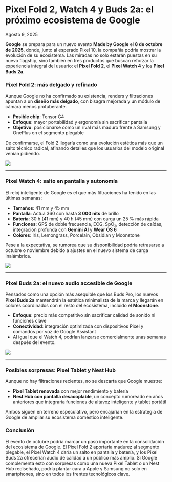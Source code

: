 # Pixel Fold 2, Watch 4 y Buds 2a: el próximo ecosistema de Google

Agosto 9, 2025

<div class='espacio'/>

**Google** se prepara para un nuevo evento **Made by Google** el **8 de octubre de 2025**, donde, junto al esperado Pixel 10, la compañía podría mostrar la evolución de su ecosistema. Las miradas no solo estarán puestas en su nuevo flagship, sino también en tres productos que buscan reforzar la experiencia integral del usuario: el **Pixel Fold 2**, el **Pixel Watch 4** y los **Pixel Buds 2a**.

<div class='espacio'/>

### Pixel Fold 2: más delgado y refinado

Aunque Google no ha confirmado su existencia, renders y filtraciones apuntan a un **diseño más delgado**, con bisagra mejorada y un módulo de cámara menos protuberante.

- **Posible chip**: Tensor G4
- **Enfoque**: mayor portabilidad y ergonomía sin sacrificar pantalla
- **Objetivo**: posicionarse como un rival más maduro frente a Samsung y OnePlus en el segmento plegable

De confirmarse, el Fold 2 llegaría como una evolución estética más que un salto técnico radical, afinando detalles que los usuarios del modelo original venían pidiendo.

![](/assets/blog-assets/PixelMadebyGoogle/PixelFold2MadebyGoogle1.webp)

---
<div class='espacio'/>

### Pixel Watch 4: salto en pantalla y autonomía

El reloj inteligente de Google es el que más filtraciones ha tenido en las últimas semanas:

- **Tamaños**: 41 mm y 45 mm
- **Pantalla**: Actua 360 con hasta **3 000 nits** de brillo
- **Batería**: 30 h (41 mm) y 40 h (45 mm) con carga un 25 % más rápida
- **Funciones**: GPS de doble frecuencia, ECG, SpO₂, detección de caídas, integración profunda con **Gemini AI** y **Wear OS 6**
- **Colores**: Iris, Lemongrass, Porcelain, Obsidian y Moonstone

Pese a la expectativa, se rumorea que su disponibilidad podría retrasarse a octubre o noviembre debido a ajustes en el nuevo sistema de carga inalámbrica.

![](/assets/blog-assets/PixelMadebyGoogle/PixelWatch4MadebyGoogle.webp)

---
<div class='espacio'/>

### Pixel Buds 2a: el nuevo audio accesible de Google

Pensados como una opción más asequible que los Buds Pro, los nuevos **Pixel Buds 2a** mantendrán la estética minimalista de la marca y llegarán en colores coordinados con el resto del ecosistema, incluido el **Moonstone**.

- **Enfoque**: precio más competitivo sin sacrificar calidad de sonido ni funciones clave
- **Conectividad**: integración optimizada con dispositivos Pixel y comandos por voz de Google Assistant
- Al igual que el Watch 4, podrían lanzarse comercialmente unas semanas después del evento.

![](/assets/blog-assets/PixelMadebyGoogle/PixelBuds2aMadebyGoogle.webp)

---
<div class='espacio'/>

### Posibles sorpresas: Pixel Tablet y Nest Hub

Aunque no hay filtraciones recientes, no se descarta que Google muestre:

- **Pixel Tablet renovada** con mejor rendimiento y batería
- **Nest Hub con pantalla desacoplable**, un concepto rumoreado en años anteriores que integraría funciones de altavoz inteligente y tablet portátil

Ambos siguen en terreno especulativo, pero encajarían en la estrategia de Google de ampliar su ecosistema doméstico inteligente.

<div class='espacio'/>

### Conclusión

El evento de octubre podría marcar un paso importante en la consolidación del ecosistema de Google. El Pixel Fold 2 aportaría madurez al segmento plegable, el Pixel Watch 4 daría un salto en pantalla y batería, y los Pixel Buds 2a ofrecerían audio de calidad a un público más amplio. Si Google complementa esto con sorpresas como una nueva Pixel Tablet o un Nest Hub rediseñado, podría plantar cara a Apple y Samsung no solo en smartphones, sino en todos los frentes tecnológicos clave.

<div class='espacio'/>
